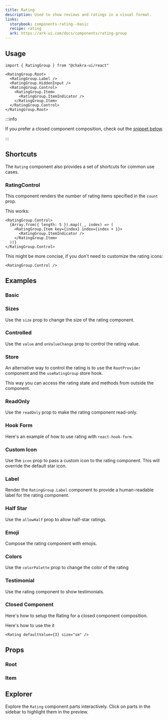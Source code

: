 ```yaml
---
title: Rating
description: Used to show reviews and ratings in a visual format.
links:
  storybook: components-rating--basic
  recipe: rating
  ark: https://ark-ui.com/docs/components/rating-group
---
```


<ExampleTabs name="rating-basic" />

## Usage

```tsx
import { RatingGroup } from "@chakra-ui/react"
```

```tsx
<RatingGroup.Root>
  <RatingGroup.Label />
  <RatingGroup.HiddenInput />
  <RatingGroup.Control>
    <RatingGroup.Item>
      <RatingGroup.ItemIndicator />
    </RatingGroup.Item>
  </RatingGroup.Control>
</RatingGroup.Root>
```

:::info

If you prefer a closed component composition, check out the
[snippet below](#closed-component).

:::

## Shortcuts

The `Rating` component also provides a set of shortcuts for common use cases.

### RatingControl

This component renders the number of rating items specified in the `count` prop.

This works:

```tsx
<RatingGroup.Control>
  {Array.from({ length: 5 }).map((_, index) => (
    <RatingGroup.Item key={index} index={index + 1}>
      <RatingGroup.ItemIndicator />
    </RatingGroup.Item>
  ))}
</RatingGroup.Control>
```

This might be more concise, if you don't need to customize the rating icons:

```tsx
<RatingGroup.Control />
```

## Examples

### Basic

<ExampleTabs name="rating-basic" />

### Sizes

Use the `size` prop to change the size of the rating component.

<ExampleTabs name="rating-with-sizes" />

### Controlled

Use the `value` and `onValueChange` prop to control the rating value.

<ExampleTabs name="rating-controlled" />

### Store

An alternative way to control the rating is to use the `RootProvider` component
and the `useRatingGroup` store hook.

This way you can access the rating state and methods from outside the component.

<ExampleTabs name="rating-with-store" />

### ReadOnly

Use the `readOnly` prop to make the rating component read-only.

<ExampleTabs name="rating-with-readonly" />

### Hook Form

Here's an example of how to use rating with `react-hook-form`.

<ExampleTabs name="rating-with-hook-form" />

### Custom Icon

Use the `icon` prop to pass a custom icon to the rating component. This will
override the default star icon.

<ExampleTabs name="rating-with-custom-icon" />

### Label

Render the `RatingGroup.Label` component to provide a human-readable label for
the rating component.

<ExampleTabs name="rating-with-label" />

### Half Star

Use the `allowHalf` prop to allow half-star ratings.

<ExampleTabs name="rating-with-half" />

### Emoji

Compose the rating component with emojis.

<ExampleTabs name="rating-emoji" />

### Colors

Use the `colorPalette` prop to change the color of the rating

<ExampleTabs name="rating-with-colors" />

### Testimonial

Use the rating component to show testimonials.

<ExampleTabs name="rating-in-testimonial" />

### Closed Component

Here's how to setup the Rating for a closed component composition.

<ExampleCode name="rating-closed-component" />

Here's how to use the it

```tsx
<Rating defaultValue={3} size="sm" />
```

## Props

### Root

<PropTable component="RatingGroup" part="Root" />

### Item

<PropTable component="RatingGroup" part="Item" />

## Explorer

Explore the `Rating` component parts interactively. Click on parts in the
sidebar to highlight them in the preview.

<Explorer name="rating-basic" />

